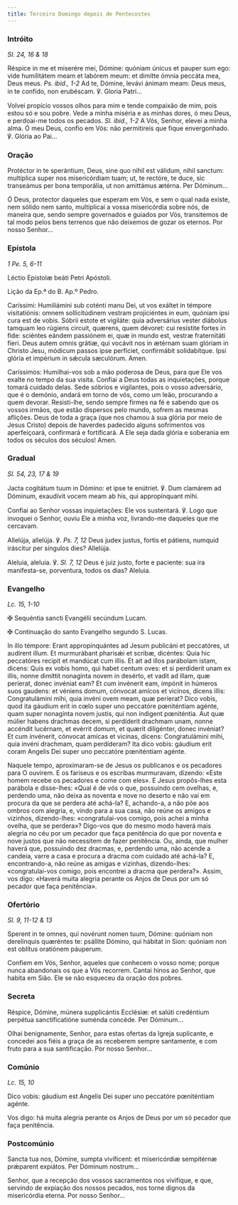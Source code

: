 ```yaml
---
title: Terceiro Domingo depois de Pentecostes
---
```


### Intróito

<em>Sl. 24, 16 & 18</em>

<div class="side-by-side not-content">

Réspice in me et miserére mei, Dómine: quóniam únicus et pauper sum ego: vide humilitátem meam et labórem meum: et dimítte ómnia peccáta mea, Deus meus. <em>Ps. ibid., 1-2</em> Ad te, Dómine, levávi ánimam meam: Deus meus, in te confído, non erubéscam. ℣. Gloria Patri...

Volvei propício vossos olhos para mim e tende compaixão de mim, pois estou só e sou pobre. Vede a minha miséria e as minhas dores, ó meu Deus, e perdoai-me todos os pecados. <em>Sl. ibid., 1-2</em> A Vós, Senhor, elevei a minha alma. Ó meu Deus, confio em Vós: não permitireis que fique envergonhado. ℣. Glória ao Pai...

</div>

### Oração

<div class="side-by-side not-content">

Protéctor in te sperántium, Deus, sine quo nihil est válidum, nihil sanctum: multíplica super nos misericórdiam tuam; ut, te rectóre, te duce, sic transeámus per bona temporália, ut non amittámus ætérna. Per Dóminum...

Ó Deus, protector daqueles que esperam em Vós, e sem o qual nada existe, nem sólido nem santo, multiplicai a vossa misericórdia sobre nós, de maneira que, sendo sempre governados e guiados por Vós, transitemos de tal modo pelos bens terrenos que não deixemos de gozar os eternos. Por nosso Senhor...

</div>

### Epístola

<em>1 Pe. 5, 6-11</em>

<div class="side-by-side not-content">

Léctio Epístolæ beáti Petri Apóstoli.

Lição da Ep.ª do B. Ap.º Pedro.

Caríssimi: Humiliámini sub coténti manu Dei, ut vos exáltet in témpore visitatiónis: omnem sollicitúdinem vestram projiciéntes in eum, quóniam ipsi cura est de vobis. Sóbrii estote et vigiláte: quia adversárius vester diábolus tamquam leo rúgiens circuit, quærens, quem dévoret: cui resístite fortes in fide: sciéntes eándem passiónem ei, quæ in mundo est, vestræ fraternitáti fíeri. Deus autem omnis grátiæ, qui vocávit nos in ætérnam suam glóriam in Christo Jesu, módicum passos ipse perfíciet, confirmábit solidabítque. Ipsi glória et impérium in sǽcula sæculórum. Amen.

Caríssimos: Humilhai-vos sob a mão poderosa de Deus, para que Ele vos exalte no tempo da sua visita. Confiai a Deus todas as inquietações, porque tomará cuidado delas. Sede sóbrios e vigilantes, pois o vosso adversário, que é o demónio, andará em torno de vós, como um leão, procurando a quem devorar. Resisti-lhe, sendo sempre firmes na fé e sabendo que os vossos irmãos, que estão dispersos pelo mundo, sofrem as mesmas aflições. Deus de toda a graça (que nos chamou à sua glória por meio de Jesus Cristo) depois de haverdes padecido alguns sofrimentos vos aperfeiçoará, confirmará e fortificará. A Ele seja dada glória e soberania em todos os séculos dos séculos! Amen.

</div>

### Gradual

<em>Sl. 54, 23, 17 & 19</em>

<div class="side-by-side not-content">

Jacta cogitátum tuum in Dómino: et ipse te enútriet. ℣. Dum clamárem ad Dóminum, exaudívit vocem meam ab his, qui appropínquant mihi.

Confiai ao Senhor vossas inquietações: Ele vos sustentará. ℣. Logo que invoquei o Senhor, ouviu Ele a minha voz, livrando-me daqueles que me cercavam.

Allelúja, allelúja. ℣. <em>Ps. 7, 12</em> Deus judex justus, fortis et pátiens, numquid iráscitur per síngulos dies? Allelúja.

Aleluia, aleluia. ℣. <em>Sl. 7, 12</em> Deus é juiz justo, forte e paciente: sua ira manifesta-se, porventura, todos os dias? Aleluia.

</div>

### Evangelho

<em>Lc. 15, 1-10</em>

<div class="side-by-side not-content">

<span class="cross text-red-500">✠</span> Sequéntia sancti Evangélii secúndum Lucam.

<span class="cross text-red-500">✠</span> Continuação do santo Evangelho segundo S. Lucas.

In illo témpore: Erant appropinquántes ad Jesum publicáni et peccatóres, ut audírent illum. Et murmurábant pharisǽi et scribæ, dicéntes: Quia hic peccatóres recipit et mandúcat cum illis. Et ait ad illos parábolam istam, dicens: Quis ex vobis homo, qui habet centum oves: et si perdíderit unam ex illis, nonne dimíttit nonagínta novem in desérto, et vadit ad illam, quæ períerat, donec invéniat eam? Et cum invénerit eam, impónit in húmeros suos gaudens: et véniens domum, cónvocat amícos et vicínos, dicens illis: Congratulámini mihi, quia invéni ovem meam, quæ períerat? Dico vobis, quod ita gáudium erit in cœlo super uno peccatóre pœniténtiam agénte, quam super nonagínta novem justis, qui non índigent pœniténtia. Aut quæ múlier habens drachmas decem, si perdíderit drachmam unam, nonne accéndit lucérnam, et evérrit domum, et quærit diligénter, donec invéniat? Et cum invénerit, cónvocat amícas et vicínas, dicens: Congratulámini mihi, quia invéni drachmam, quam perdíderam? Ita dico vobis: gáudium erit coram Angelis Dei super uno peccatóre pœniténtiam agénte.

Naquele tempo, aproximaram-se de Jesus os publicanos e os pecadores para O ouvirem. E os fariseus e os escribas murmuravam, dizendo: «Este homem recebe os pecadores e come com eles». E Jesus propôs-lhes esta parábola e disse-lhes: «Qual é de vós o que, possuindo cem ovelhas, e, perdendo uma, não deixa as noventa e nove no deserto e não vai em procura da que se perdera até achá-la? E, achando-a, a não põe aos ombros com alegria, e, vindo para a sua casa, não reúne os amigos e vizinhos, dizendo-lhes: «congratulai-vos comigo, pois achei a minha ovelha, que se perdera»? Digo-vos que do mesmo modo haverá mais alegria no céu por um pecador que faça penitência do que por noventa e nove justos que não necessitem de fazer penitência. Ou, ainda, que mulher haverá que, possuindo dez dracmas, e, perdendo uma, não acende a candeia, varre a casa e procura a dracma com cuidado até achá-la? E, encontrando-a, não reúne as amigas e vizinhas, dizendo-lhes: «congratulai-vos comigo, pois encontrei a dracma que perdera?». Assim, vos digo: «Haverá muita alegria perante os Anjos de Deus por um só pecador que faça penitência».

</div>

### Ofertório

<em>Sl. 9, 11-12 & 13</em>

<div class="side-by-side not-content">

Sperent in te omnes, qui novérunt nomen tuum, Dómine: quóniam non derelínquis quæréntes te: psállite Dómino, qui hábitat in Sion: quóniam non est oblítus oratiónem páuperum.

Confiem em Vós, Senhor, aqueles que conhecem o vosso nome; porque nunca abandonais os que a Vós recorrem. Cantai hinos ao Senhor, que habita em Sião. Ele se não esqueceu da oração dos pobres.

</div>

### Secreta

<div class="side-by-side not-content">

Réspice, Dómine, múnera supplicántis Ecclésiæ: et salúti credéntium perpétua sanctificatióne suménda concéde. Per Dóminum...

Olhai benignamente, Senhor, para estas ofertas da Igreja suplicante, e concedei aos fiéis a graça de as receberem sempre santamente, e com fruto para a sua santificação. Por nosso Senhor...

</div>

### Comúnio

<em>Lc. 15, 10</em>

<div class="side-by-side not-content">

Dico vobis: gáudium est Angelis Dei super uno peccatóre pœniténtiam agénte.

Vos digo: há muita alegria perante os Anjos de Deus por um só pecador que faça penitência.

</div>

### Postcomúnio

<div class="side-by-side not-content">

Sancta tua nos, Dómine, sumpta vivíficent: et misericórdiæ sempitérnæ prǽparent expiátos. Per Dóminum nostrum...

Senhor, que a recepção dos vossos sacramentos nos vivifique, e que, servindo de expiação dos nossos pecados, nos torne dignos da misericórdia eterna. Por nosso Senhor...

</div>
